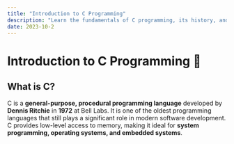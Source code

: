 ```yaml
---
title: "Introduction to C Programming"
description: "Learn the fundamentals of C programming, its history, and why it's still widely used today."
date: 2023-10-2
---
```


# Introduction to C Programming 🚀

## What is C?

C is a **general-purpose, procedural programming language** developed by **Dennis Ritchie** in **1972** at Bell Labs. It is one of the oldest programming languages that still plays a significant role in modern software development. C provides low-level access to memory, making it ideal for **system programming, operating systems, and embedded systems**.
